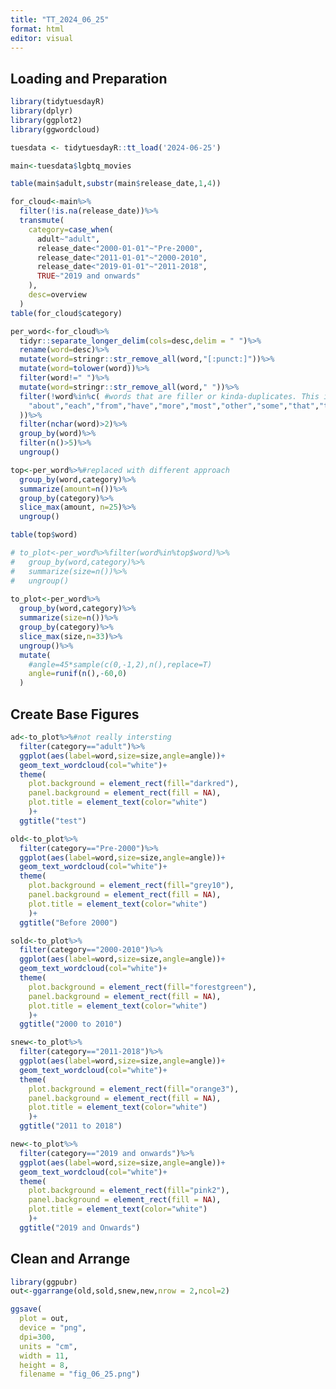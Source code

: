 ```yaml
---
title: "TT_2024_06_25"
format: html
editor: visual
---
```


## Loading and Preparation

```r
library(tidytuesdayR)
library(dplyr)
library(ggplot2)
library(ggwordcloud)

tuesdata <- tidytuesdayR::tt_load('2024-06-25')

main<-tuesdata$lgbtq_movies

table(main$adult,substr(main$release_date,1,4))

for_cloud<-main%>%
  filter(!is.na(release_date))%>%
  transmute(
    category=case_when(
      adult~"adult",
      release_date<"2000-01-01"~"Pre-2000",
      release_date<"2011-01-01"~"2000-2010",
      release_date<"2019-01-01"~"2011-2018",
      TRUE~"2019 and onwards"
    ),
    desc=overview
  )
table(for_cloud$category)

per_word<-for_cloud%>%
  tidyr::separate_longer_delim(cols=desc,delim = " ")%>%
  rename(word=desc)%>%
  mutate(word=stringr::str_remove_all(word,"[:punct:]"))%>%
  mutate(word=tolower(word))%>%
  filter(word!=" ")%>%
  mutate(word=stringr::str_remove_all(word," "))%>%
  filter(!word%in%c( #words that are filler or kinda-duplicates. This is a stupid way to do this, but it's fine for just practicing this kind of figure
    "about","each","from","have","more","most","other","some","that","their","these","this","when","will","what","with","after","between","into","just","sure", "your","shes","only", "after","back", "film","into","only","through","which","while", "all", "and","are","but","for","has","his","its","his","not","one","the","two","was","who","you","over","she","they","where","new", "her","him","get","them","him","new","out","can","men","women","girls","been","both","down","like","off","scenes","series","story","way","another","being","cant","gets","finds","meets","than","himself","documentary","then","others","own","how","becomes", "boys", "lives", "friend", "years","also", "before", "come", "during", "every", "hes", "lesbians", "there", "very", "films"
  ))%>%
  filter(nchar(word)>2)%>%
  group_by(word)%>%
  filter(n()>5)%>%
  ungroup()

top<-per_word%>%#replaced with different approach
  group_by(word,category)%>%
  summarize(amount=n())%>%
  group_by(category)%>%
  slice_max(amount, n=25)%>%
  ungroup()

table(top$word)

# to_plot<-per_word%>%filter(word%in%top$word)%>%
#   group_by(word,category)%>%
#   summarize(size=n())%>%
#   ungroup()
  
to_plot<-per_word%>%
  group_by(word,category)%>%
  summarize(size=n())%>%
  group_by(category)%>%
  slice_max(size,n=33)%>%
  ungroup()%>%
  mutate(
    #angle=45*sample(c(0,-1,2),n(),replace=T)
    angle=runif(n(),-60,0)
  )

```

## Create Base Figures

```r
ad<-to_plot%>%#not really intersting
  filter(category=="adult")%>%
  ggplot(aes(label=word,size=size,angle=angle))+
  geom_text_wordcloud(col="white")+
  theme(
    plot.background = element_rect(fill="darkred"),
    panel.background = element_rect(fill = NA),
    plot.title = element_text(color="white")
    )+
  ggtitle("test")

old<-to_plot%>%
  filter(category=="Pre-2000")%>%
  ggplot(aes(label=word,size=size,angle=angle))+
  geom_text_wordcloud(col="white")+
  theme(
    plot.background = element_rect(fill="grey10"),
    panel.background = element_rect(fill = NA),
    plot.title = element_text(color="white")
    )+
  ggtitle("Before 2000")

sold<-to_plot%>%
  filter(category=="2000-2010")%>%
  ggplot(aes(label=word,size=size,angle=angle))+
  geom_text_wordcloud(col="white")+
  theme(
    plot.background = element_rect(fill="forestgreen"),
    panel.background = element_rect(fill = NA),
    plot.title = element_text(color="white")
    )+
  ggtitle("2000 to 2010")

snew<-to_plot%>%
  filter(category=="2011-2018")%>%
  ggplot(aes(label=word,size=size,angle=angle))+
  geom_text_wordcloud(col="white")+
  theme(
    plot.background = element_rect(fill="orange3"),
    panel.background = element_rect(fill = NA),
    plot.title = element_text(color="white")
    )+
  ggtitle("2011 to 2018")

new<-to_plot%>%
  filter(category=="2019 and onwards")%>%
  ggplot(aes(label=word,size=size,angle=angle))+
  geom_text_wordcloud(col="white")+
  theme(
    plot.background = element_rect(fill="pink2"),
    panel.background = element_rect(fill = NA),
    plot.title = element_text(color="white")
    )+
  ggtitle("2019 and Onwards")
```

## Clean and Arrange

```r
library(ggpubr)
out<-ggarrange(old,sold,snew,new,nrow = 2,ncol=2)

ggsave(
  plot = out,
  device = "png",
  dpi=300,
  units = "cm",
  width = 11,
  height = 8,
  filename = "fig_06_25.png")
```


